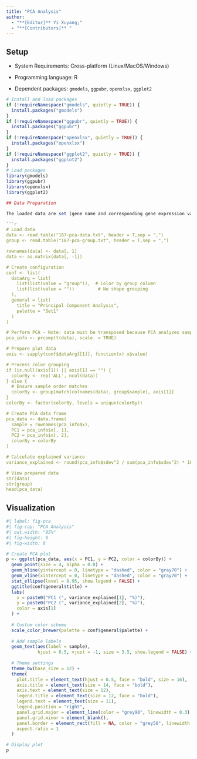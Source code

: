---
title: "PCA Analysis"
author:
  - "**[Editor]** Yi Xuyang;"
  - "**[Contributors]** "
---
  
## Setup
  
-   System Requirements: Cross-platform (Linux/MacOS/Windows)

-   Programming language: R

-   Dependent packages: `gmodels`, `ggpubr`, `openxlsx`, `ggplot2`

```{r packages setup, message=FALSE, warning=FALSE, output=FALSE}
# Install and load packages
if (!requireNamespace("gmodels", quietly = TRUE)) {
  install.packages("gmodels")
}
if (!requireNamespace("ggpubr", quietly = TRUE)) {
  install.packages("ggpubr")
}
if (!requireNamespace("openxlsx", quietly = TRUE)) {
  install.packages("openxlsx")
}
if (!requireNamespace("ggplot2", quietly = TRUE)) {
  install.packages("ggplot2")
}
# Load packages
library(gmodels)
library(ggpubr)
library(openxlsx)
library(ggplot2)

## Data Preparation

The loaded data are set (gene name and corresponding gene expression value) and sample information (sample name and grouping).

```{r load data, message=FALSE, warning=FALSE}
# Load data
data <- read.table("187-pca-data.txt", header = T,sep = ",")
group <- read.table("187-pca-group.txt", header = T,sep = ",")

rownames(data) <- data[, 1]
data <- as.matrix(data[, -1])

# Create configuration
conf <- list(
  dataArg = list(
    list(list(value = "group")),  # Color by group column
    list(list(value = ""))         # No shape grouping
  ),
  general = list(
    title = "Principal Component Analysis",
    palette = "Set1"
  )
)

# Perform PCA - Note: data must be transposed because PCA analyzes samples (columns)
pca_info <- prcomp(t(data), scale. = TRUE)

# Prepare plot data
axis <- sapply(conf$dataArg[[1]], function(x) x$value)

# Process color grouping
if (is.null(axis[1]) || axis[1] == "") {
  colorBy <- rep('ALL', ncol(data))
} else {
  # Ensure sample order matches
  colorBy <- group[match(colnames(data), group$sample), axis[1]]
}
colorBy <- factor(colorBy, levels = unique(colorBy))

# Create PCA data frame
pca_data <- data.frame(
  sample = rownames(pca_info$x),
  PC1 = pca_info$x[, 1],
  PC2 = pca_info$x[, 2],
  colorBy = colorBy
)

# Calculate explained variance
variance_explained <- round(pca_info$sdev^2 / sum(pca_info$sdev^2) * 100, 1)

# View prepared data
str(data)
str(group)
head(pca_data)
```

## Visualization

```{r fig-1interval-bar-chart}
#| label: fig-pca
#| fig-cap: "PCA Analysis"
#| out.width: "95%"
#| fig-height: 6
#| fig-width: 8

# Create PCA plot
p <- ggplot(pca_data, aes(x = PC1, y = PC2, color = colorBy)) +
  geom_point(size = 4, alpha = 0.8) +
  geom_hline(yintercept = 0, linetype = "dashed", color = "gray70") +
  geom_vline(xintercept = 0, linetype = "dashed", color = "gray70") +
  stat_ellipse(level = 0.95, show.legend = FALSE) +
  ggtitle(conf$general$title) +
  labs(
    x = paste0("PC1 (", variance_explained[1], "%)"),
    y = paste0("PC2 (", variance_explained[2], "%)"),
    color = axis[1]
  ) +
  
  # Custom color scheme
  scale_color_brewer(palette = conf$general$palette) +
  
  # Add sample labels
  geom_text(aes(label = sample), 
            hjust = 0.5, vjust = -1, size = 3.5, show.legend = FALSE) +
  
  # Theme settings
  theme_bw(base_size = 12) +
  theme(
    plot.title = element_text(hjust = 0.5, face = "bold", size = 16),
    axis.title = element_text(size = 14, face = "bold"),
    axis.text = element_text(size = 12),
    legend.title = element_text(size = 12, face = "bold"),
    legend.text = element_text(size = 11),
    legend.position = "right",
    panel.grid.major = element_line(color = "grey90", linewidth = 0.3),
    panel.grid.minor = element_blank(),
    panel.border = element_rect(fill = NA, color = "grey50", linewidth = 0.5),
    aspect.ratio = 1
  )

# Display plot
p
```

